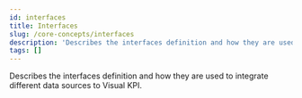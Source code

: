 ```yaml
---
id: interfaces
title: Interfaces
slug: /core-concepts/interfaces
description: 'Describes the interfaces definition and how they are used to integrate different data sources to Visual KPI.'
tags: []
---
```


Describes the interfaces definition and how they are used to integrate different data sources to Visual KPI.
